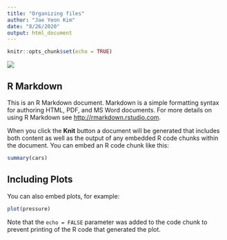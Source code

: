 ```yaml
---
title: "Organizing files"
author: "Jae Yeon Kim"
date: "8/26/2020"
output: html_document
---
```


```r
knitr::opts_chunk$set(echo = TRUE)
```

![](https://github.com/dlab-berkeley/efficient-reproducible-project-management-in-R/blob/master/misc/screenshot.png?raw=true)

## R Markdown

This is an R Markdown document. Markdown is a simple formatting syntax for authoring HTML, PDF, and MS Word documents. For more details on using R Markdown see <http://rmarkdown.rstudio.com>.

When you click the **Knit** button a document will be generated that includes both content as well as the output of any embedded R code chunks within the document. You can embed an R code chunk like this:

```r
summary(cars)
```

## Including Plots

You can also embed plots, for example:

```r
plot(pressure)
```

Note that the `echo = FALSE` parameter was added to the code chunk to prevent printing of the R code that generated the plot.

